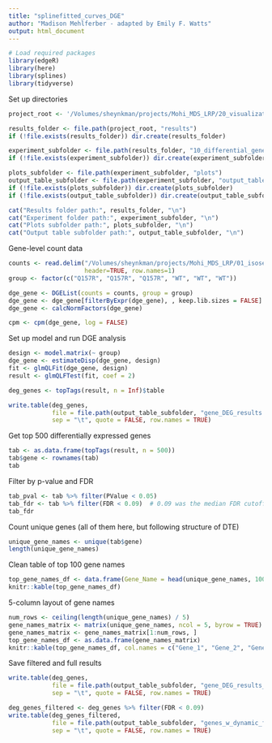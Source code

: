 ```yaml
---
title: "splinefitted_curves_DGE"
author: "Madison Mehlferber - adapted by Emily F. Watts"
output: html_document
---
```


```r
# Load required packages
library(edgeR)
library(here)
library(splines)
library(tidyverse)
```
Set up directories
```r
project_root <- '/Volumes/sheynkman/projects/Mohi_MDS_LRP/20_visualization/DGE_adapted_scripts'

results_folder <- file.path(project_root, "results")
if (!file.exists(results_folder)) dir.create(results_folder)

experiment_subfolder <- file.path(results_folder, "10_differential_gene_expression")
if (!file.exists(experiment_subfolder)) dir.create(experiment_subfolder)

plots_subfolder <- file.path(experiment_subfolder, "plots")
output_table_subfolder <- file.path(experiment_subfolder, "output_table")
if (!file.exists(plots_subfolder)) dir.create(plots_subfolder)
if (!file.exists(output_table_subfolder)) dir.create(output_table_subfolder)

cat("Results folder path:", results_folder, "\n")
cat("Experiment folder path:", experiment_subfolder, "\n")
cat("Plots subfolder path:", plots_subfolder, "\n")
cat("Output table subfolder path:", output_table_subfolder, "\n")
```
Gene-level count data
```r
counts <- read.delim("/Volumes/sheynkman/projects/Mohi_MDS_LRP/01_isoseq/gene_level_counts.txt", 
                     header=TRUE, row.names=1)
group <- factor(c("Q157R", "Q157R", "Q157R", "WT", "WT", "WT"))

dge_gene <- DGEList(counts = counts, group = group)
dge_gene <- dge_gene[filterByExpr(dge_gene), , keep.lib.sizes = FALSE]
dge_gene <- calcNormFactors(dge_gene)

cpm <- cpm(dge_gene, log = FALSE)
```
Set up model and run DGE analysis
```r
design <- model.matrix(~ group)
dge_gene <- estimateDisp(dge_gene, design)
fit <- glmQLFit(dge_gene, design)
result <- glmQLFTest(fit, coef = 2)

deg_genes <- topTags(result, n = Inf)$table

write.table(deg_genes,
            file = file.path(output_table_subfolder, "gene_DEG_results.txt"),
            sep = "\t", quote = FALSE, row.names = TRUE)
```
Get top 500 differentially expressed genes 
```r
tab <- as.data.frame(topTags(result, n = 500))
tab$gene <- rownames(tab)
tab
```
Filter by p-value and FDR
```r
tab_pval <- tab %>% filter(PValue < 0.05)
tab_fdr <- tab %>% filter(FDR < 0.09)  # 0.09 was the median FDR cutoff when I ran DTE
tab_fdr
```
Count unique genes (all of them here, but following structure of DTE)
```r
unique_gene_names <- unique(tab$gene)
length(unique_gene_names)
```
Clean table of top 100 gene names
```r
top_gene_names_df <- data.frame(Gene_Name = head(unique_gene_names, 100))
knitr::kable(top_gene_names_df)
```
5-column layout of gene names
```r
num_rows <- ceiling(length(unique_gene_names) / 5)
gene_names_matrix <- matrix(unique_gene_names, ncol = 5, byrow = TRUE)
gene_names_matrix <- gene_names_matrix[1:num_rows, ]
top_gene_names_df <- as.data.frame(gene_names_matrix)
knitr::kable(top_gene_names_df, col.names = c("Gene_1", "Gene_2", "Gene_3", "Gene_4", "Gene_5"))
```
Save filtered and full results
```r
write.table(deg_genes,
            file = file.path(output_table_subfolder, "gene_DEG_results_all.txt"),
            sep = "\t", quote = FALSE, row.names = TRUE)

deg_genes_filtered <- deg_genes %>% filter(FDR < 0.09)
write.table(deg_genes_filtered,
            file = file.path(output_table_subfolder, "genes_w_dynamic_filtered.txt"),
            sep = "\t", quote = FALSE, row.names = TRUE)
```
